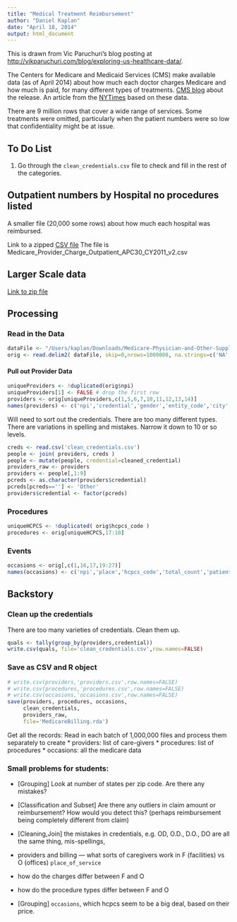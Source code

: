 ```yaml
---
title: "Medical Treatment Reimbursement"
author: "Daniel Kaplan"
date: "April 18, 2014"
output: html_document
---
```


This is drawn from Vic Paruchuri's blog posting at <http://vikparuchuri.com/blog/exploring-us-healthcare-data/>.

The Centers for Medicare and Medicaid Services (CMS) make available data (as of April 2014) about how much each doctor charges Medicare and how much is paid, for many different types of treatments.  [CMS blog](http://blog.cms.gov/2014/04/09/historic-release-of-data-delivers-unprecedented-transparency-on-the-medical-services-physicians-provide-and-how-much-they-are-paid/) about the release.  An article from the [NYTimes](http://www.nytimes.com/2014/04/28/business/one-therapist-4-million-in-2012-medicare-billing.html) based on these data.

There are 9 million rows that cover a wide range of services.  Some treatments were omitted, particularly when the patient numbers were so low that confidentiality might be at issue.

## To Do List

1. Go through the `clean_credentials.csv` file to check and fill in the rest of the categories.

## Outpatient numbers by Hospital no procedures listed

A smaller file (20,000 some rows) about how much each hospital was reimbursed.

Link to a zipped [CSV file](http://www.cms.gov/Research-Statistics-Data-and-Systems/Statistics-Trends-and-Reports/Medicare-Provider-Charge-Data/Downloads/OPPS_APC_CSV.zip)  The file is Medicare_Provider_Charge_Outpatient_APC30_CY2011_v2.csv

## Larger Scale data

[Link to zip file](http://www.cms.gov/apps/ama/license-2011.asp?file=http://download.cms.gov/Research-Statistics-Data-and-Systems/Statistics-Trends-and-Reports/Medicare-Provider-Charge-Data/Downloads/Medicare-Physician-and-Other-Supplier-PUF-CY2012.zip)

## Processing

### Read in the Data

```r
dataFile <- "/Users/kaplan/Downloads/Medicare-Physician-and-Other-Supplier-PUF-CY2012/Medicare-Physician-and-Other-Supplier-PUF-CY2012.txt"
orig <- read.delim2( dataFile, skip=0,nrows=1000000, na.strings=c('NA','') )
```

#### Pull out Provider Data

```r
uniqueProviders <- !duplicated(orig$npi)
uniqueProviders[1] <- FALSE # drop the first row
providers <- orig[uniqueProviders,c(1,5,6,7,10,11,12,13,14)]
names(providers) <- c('npi','credential','gender','entity_code','city','zip','state','country','provider_type')
```

Will need to sort out the credentials.  There are too many different types. There are variations in spelling and mistakes.  Narrow it down to 10 or so levels.

```r
creds <- read.csv('clean_credentials.csv')
people <- join( providers, creds )
people <- mutate(people, credential=cleaned_credential)
providers_raw <- providers
providers <- people[,1:9]
pcreds <- as.character(providers$credential)
pcreds[pcreds==''] <- 'Other'
providers$credential <- factor(pcreds)
```

### Procedures

```r
uniqueHCPCS <- !duplicated( orig$hcpcs_code )
procedures <- orig[uniqueHCPCS,17:18]
```

### Events

```r
occasions <- orig[,c(1,16,17,19:27)]
names(occasions) <- c('npi','place','hcpcs_code','total_count','patient_count','patient_days','allowed_average','allowed_std','submitted_average','submitted_std','payment_average','payment_std')
```

## Backstory

### Clean up the credentials

There are too many varieties of credentials.  Clean them up.
```r
quals <- tally(group_by(providers,credential))
write.csv(quals, file='clean_credentials.csv',row.names=FALSE)
```

### Save as CSV and R object

```r
# write.csv(providers,'providers.csv',row.names=FALSE)
# write.csv(procedures,'procedures.csv',row.names=FALSE)
# write.csv(occasions,'occasions.csv',row.names=FALSE)
save(providers, procedures, occasions,
     clean_credentials, 
     providers_raw,
     file='MedicareBilling.rda')
```





Get all the records: Read in each batch of 1,000,000 files and process them separately to create
* providers: list of care-givers
* procedures: list of procedures
* occasions: all the medicare data



### Small problems for students: 

* [Grouping] Look at number of states per zip code.  Are there any mistakes?
* [Classification and Subset] Are there any outliers in claim amount or reimbursement?  How would you detect this?  (perhaps reimbursement being completely different from claim)
* [Cleaning,Join] the mistakes in credentials, e.g. OD, O.D., D.O., DO are all the same thing, mis-spellings, 

* providers and billing --- what sorts of caregivers work in F (facilities) vs O (offices) `place_of_service`
* how do the charges differ between F and O
* how do the procedure types differ between F and O

* [Grouping] `occasions`, which hcpcs seem to be a big deal, based on their price.
